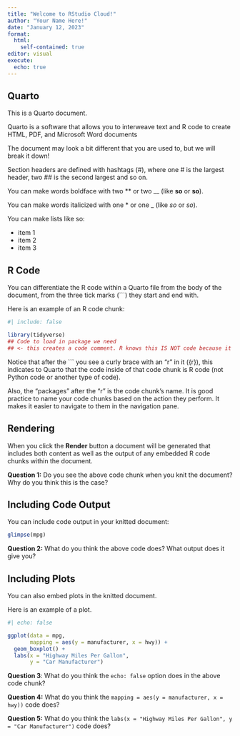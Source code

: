 ```yaml
---
title: "Welcome to RStudio Cloud!"
author: "Your Name Here!"
date: "January 12, 2023"
format: 
  html:
    self-contained: true
editor: visual
execute: 
  echo: true
---
```


## Quarto

This is a Quarto document.

Quarto is a software that allows you to interweave text and R code to create HTML, PDF, and Microsoft Word documents

The document may look a bit different that you are used to, but we will break it down!

Section headers are defined with hashtags (#), where one \# is the largest header, two \## is the second largest and so on.

You can make words boldface with two \*\* or two \_\_ (like **so** or **so**).

You can make words italicized with one \* or one \_ (like *so* or *so*).

You can make lists like so:

-   item 1
-   item 2
-   item 3

<!-- This is an comment. It WILL NOT show in your knitted document. -->

<!-- Comments are great ways to leave yourself notes inside your Quarto
document that no one can see!  -->

## R Code

You can differentiate the R code within a Quarto file from the body of the document, from the three tick marks (\`\`\`) they start and end with.

Here is an example of an R code chunk:

```r
#| include: false

library(tidyverse)
## Code to load in package we need
## <- this creates a code comment. R knows this IS NOT code because it has a # in front! 
```

Notice that after the \`\`\` you see a curly brace with an "r" in it ({r}), this indicates to Quarto that the code inside of that code chunk is R code (not Python code or another type of code).

Also, the "packages" after the "r" is the code chunk's name. It is good practice to name your code chunks based on the action they perform. It makes it easier to navigate to them in the navigation pane.

## Rendering

When you click the **Render** button a document will be generated that includes both content as well as the output of any embedded R code chunks within the document.

**Question 1:** Do you see the above code chunk when you knit the document? Why do you think this is the case?

## Including Code Output

You can include code output in your knitted document:

```r
glimpse(mpg)
```

**Question 2:** What do you think the above code does? What output does it give you?

## Including Plots

You can also embed plots in the knitted document.

Here is an example of a plot.

```r
#| echo: false

ggplot(data = mpg, 
       mapping = aes(y = manufacturer, x = hwy)) + 
  geom_boxplot() +
  labs(x = "Highway Miles Per Gallon", 
       y = "Car Manufacturer")
```

**Question 3**: What do you think the `echo: false` option does in the above code chunk?

**Question 4:** What do you think the `mapping = aes(y = manufacturer, x = hwy))` code does?

**Question 5:** What do you think the `labs(x = "Highway Miles Per Gallon", y = "Car Manufacturer")` code does?

